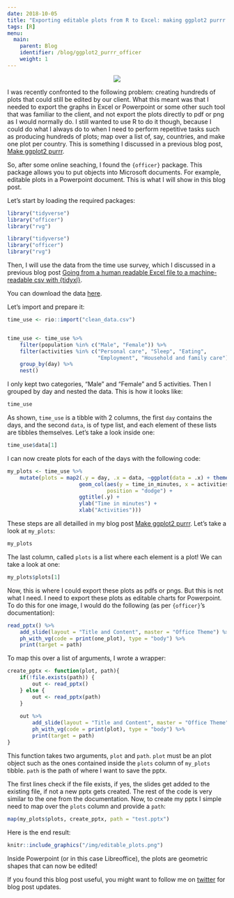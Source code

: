 ```yaml
---
date: 2018-10-05
title: "Exporting editable plots from R to Excel: making ggplot2 purrr with officer"
tags: [R]
menu:
  main:
    parent: Blog
    identifier: /blog/ggplot2_purrr_officer
    weight: 1
---
```


<div style="text-align:center;">
  <a href="https://www.youtube.com/watch?v=oc9XOxUcvLY">
    <img src="/img/officer_meme.jpg"/></a>
</div>


I was recently confronted to the following problem: creating hundreds of plots that could still be 
edited by our client. What this meant was that I needed to export the graphs in Excel or Powerpoint
or some other such tool that was familiar to the client, and not export the plots directly to pdf or
png as I would normally do. I still wanted to use R to do it though, because I could do what I always
do to when I need to perform repetitive tasks such as producing hundreds of plots; map over a list
of, say, countries, and make one plot per country. This is something I discussed in a previous
blog post, [Make ggplot2 purrr](http://www.brodrigues.co/blog/2017-03-29-make-ggplot2-purrr/).

So, after some online seaching, I found the `{officer}` package. This package allows you to put
objects into Microsoft documents. For example, editable plots in a Powerpoint document. This is what
I will show in this blog post. 

Let's start by loading the required packages:

```r
library("tidyverse")
library("officer")
library("rvg")
```

```r
library("tidyverse")
library("officer")
library("rvg")
```

Then, I will use the data from the time use survey, which I discussed in a previous blog post 
[Going from a human readable Excel file to a machine-readable csv with {tidyxl}](http://www.brodrigues.co/blog/2018-09-11-human_to_machine/).

You can download the data [here](https://github.com/rbind/b-rodrigues.github.com/blob/master/content/blog/clean_data.csv).

Let's import and prepare it:

```r
time_use <- rio::import("clean_data.csv")


time_use <- time_use %>%
    filter(population %in% c("Male", "Female")) %>%
    filter(activities %in% c("Personal care", "Sleep", "Eating", 
                             "Employment", "Household and family care")) %>%
    group_by(day) %>%
    nest()
```

I only kept two categories, "Male" and "Female" and 5 activities. Then I grouped by day and nested
the data. This is how it looks like:

```r
time_use
```

As shown, `time_use` is a tibble with 2 columns, the first `day` contains the days, and the second
`data`, is of type list, and each element of these lists are tibbles themselves. Let's take a look 
inside one:

```r
time_use$data[1]
```

I can now create plots for each of the days with the following code:

```r
my_plots <- time_use %>%
    mutate(plots = map2(.y = day, .x = data, ~ggplot(data = .x) + theme_minimal() +
                       geom_col(aes(y = time_in_minutes, x = activities, fill = population), 
                                position = "dodge") +
                       ggtitle(.y) +
                       ylab("Time in minutes") +
                       xlab("Activities")))
```

These steps are all detailled in my blog post 
[Make ggplot2 purrr](http://www.brodrigues.co/blog/2017-03-29-make-ggplot2-purrr/).
Let's take a look at `my_plots`:

```r
my_plots
```

The last column, called `plots` is a list where each element is a plot! We can take a look at one:

```r
my_plots$plots[1]
```

Now, this is where I could export these plots as pdfs or pngs. But this is not what I need. I need
to export these plots as editable charts for Powerpoint. To do this for one image, I would do the 
following (as per `{officer}`'s documentation):

```r
read_pptx() %>%
    add_slide(layout = "Title and Content", master = "Office Theme") %>%
    ph_with_vg(code = print(one_plot), type = "body") %>% 
    print(target = path)
```

To map this over a list of arguments, I wrote a wrapper:

```r
create_pptx <- function(plot, path){
    if(!file.exists(path)) {
        out <- read_pptx()
    } else {
        out <- read_pptx(path)
    }
    
    out %>%
        add_slide(layout = "Title and Content", master = "Office Theme") %>%
        ph_with_vg(code = print(plot), type = "body") %>% 
        print(target = path)
}
```

This function takes two arguments, `plot` and `path`. `plot` must be an plot object such as the ones
contained inside the `plots` column of `my_plots` tibble. `path` is the path of where I want to save
the pptx.

The first lines check if the file exists, if yes, the slides get added to the existing file, if not
a new pptx gets created. The rest of the code is very similar to the one from the documentation. Now,
to create my pptx I simple need to map over the `plots` column and provide a `path`: 

```r
map(my_plots$plots, create_pptx, path = "test.pptx")
```

Here is the end result:

```r
knitr::include_graphics("/img/editable_plots.png")
```

Inside Powerpoint (or in this case Libreoffice), the plots are geometric shapes that can now
be edited!

If you found this blog post useful, you might want to follow me on [twitter](https://www.twitter.com/brodriguesco)
for blog post updates.
